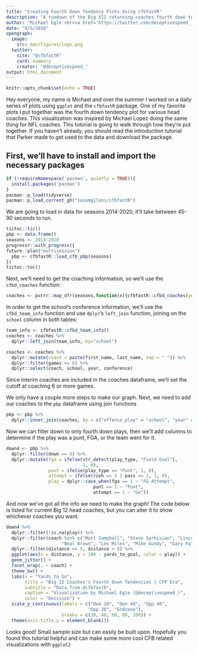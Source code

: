 ```yaml
---
title: "Creating Fourth Down Tendency Plots Using cfbfastR"
description: "A rundown of the Big XII returning coaches fourth down tendencies"
author: "Michael Egle <br><a href='https://twitter.com/deceptivespeed_' target='blank'><img src='https://img.shields.io/twitter/follow/deceptivespeed_?color=blue&label=%40deceptivespeed_&logo=twitter&style=for-the-badge' alt='@deceptivespeed_' /></a> <a href='https://github.com/michaelegle' target='blank'><img src='https://img.shields.io/github/followers/michaelegle?color=eee&logo=Github&style=for-the-badge' alt='@michaelegle' /></a>"
date: "9/5/2020"
opengraph:
  image: 
    src: man/figures/logo.png
  twitter:
    site: "@cfbfastR"
    card: summary
    creator: "@deceptivespeed_"
output: html_document
---
```


```r
knitr::opts_chunk$set(echo = TRUE)
```

Hey everyone, my name is Michael and over the summer I worked on a daily series of plots using ```ggplot``` and the ```cfbfastR``` package. One of my favorite plots I put together was the fourth down tendency plot for various head coaches. This visualization was inspired by Michael Lopez doing the same thing for NFL coaches. This tutorial is going to walk through how they're put together. If you haven't already, you should read the introduction tutorial that Parker made to get used to the data and download the package.

## First, we'll have to install and import the necessary packages
```r
if (!requireNamespace('pacman', quietly = TRUE)){
  install.packages('pacman')
}
pacman::p_load(tidyverse)
pacman::p_load_current_gh("saiemgilani/cfbfastR")
```


We are going to load in data for seasons 2014-2020, it'll take between 45-90 seconds to run.
```r
tictoc::tic()
pbp <- data.frame()
seasons <- 2014:2020
progressr::with_progress({
future::plan("multisession")
  pbp <- cfbfastR::load_cfb_pbp(seasons)
})
tictoc::toc()
```

Next, we'll need to get the coaching information, so we'll use the ```cfbd_coaches``` function:
```r
coaches <- purrr::map_dfr(seasons,function(x){cfbfastR::cfbd_coaches(year = x)})

```
In order to get the school's conference information, we'll use the ```cfbd_team_info``` function and use ```dplyr```'s ```left_join``` function, joining on the `school` column in both tables:
```r
team_info <- cfbfastR::cfbd_team_info()
coaches <- coaches %>% 
  dplyr::left_join(team_info, by="school")
```

```r
coaches <- coaches %>%
  dplyr::mutate(coach = paste(first_name, last_name, sep = " ")) %>%
  dplyr::filter(games >= 6) %>%
  dplyr::select(coach, school, year, conference)
```

Since interim coaches are included in the coaches dataframe, we'll set the cutoff at coaching 6 or more games.

We only have a couple more steps to make our graph. Next, we need to add our coaches to the ```pbp``` dataframe using join functions
```r
pbp <- pbp %>%
  dplyr::inner_join(coaches, by = c("offense_play" = "school", "year" = "year"))
```

Now we can filter down to only fourth down plays, then we'll add columns to determine if the play was a punt, FGA, or the team went for it.
```r
down4 <- pbp %>%
  dplyr::filter(down == 4) %>%
  dplyr::mutate(fga = ifelse(str_detect(play_type, "Field Goal"),
                             1, 0),
                punt = ifelse(play_type == "Punt", 1, 0),
                attempt = ifelse(rush == 1 | pass == 1, 1, 0),
                play = dplyr::case_when(fga == 1 ~ "FG Attempt",
                                 punt == 1 ~ "Punt",
                                 attempt == 1 ~ "Go"))
```

And now we've got all the info we need to make the graph! The code below is listed for current Big 12 head coaches, but you can alter it to show whichever coaches you want.
```r
down4 %>%
  dplyr::filter(!is.na(play)) %>%
  dplyr::filter(coach %in% c("Matt Campbell", "Steve Sarkisian", "Lincoln Riley", "Chris Klieman", "Matt Wells",
                     "Neal Brown", "Les Miles", "Mike Gundy", "Gary Patterson", "Dave Aranda")) %>%
  dplyr::filter(distance <= 5, distance > 0) %>%
  ggplot(aes(x = distance, y = 100 - yards_to_goal, color = play)) +
  geom_jitter() +
  facet_wrap(. ~ coach) +
  theme_bw() +
  labs(x = "Yards to Go",
       title = "Big 12 Coaches's Fourth Down Tendencies | CFP Era",
       subtitle = "Data from @cfbfastR",
       caption = "Visualization by Michael Egle (@deceptivespeed_)",
       color = "Decision") +
  scale_y_continuous(labels = c("Own 20", "Own 40", "Opp 40",
                               "Opp 20", "Endzone"),
                     breaks = c(20, 40, 60, 80, 100)) +
  theme(axis.title.y = element_blank())
```

Looks good! Small sample size but can easily be built upon. Hopefully you found this tutorial helpful and can make some more cool CFB related visualizations with ```ggplot2```
